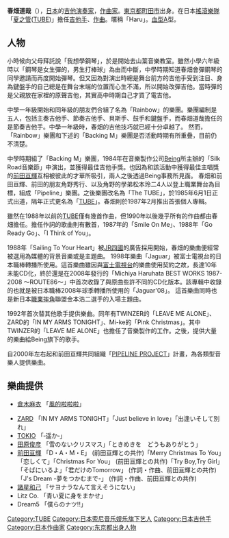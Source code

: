 {{BLP unsourced|time=2020-05-01T00:29:27+00:00}}
{{藝人
| 姓名 = 春畑道哉　
| 類型 = 作曲家
| 圖片 = 
| 圖片簡介 = 
| 外文名 = 春畑 道哉
| 外文 = 日文 
| 英文名 = Haruhata Michiya 
| 綽號 = 
| 出生日期 = {{birth_date_and_age|1966|11|5}}
| 出生地點 = {{JPN}}[[東京都|東京都]][[町田市|町田市]]
| 國籍 = {{JPN}}
| 音樂類型 = [[J-POP|J-POP]]、[[Rock|Rock]]
| 職業 = [[吉他演奏家|吉他演奏家]]、[[作曲家|作曲家]]
| 活躍年代 = 1985年-
| 經紀公司 = 
| 唱片公司 = [[Sony_Music|Sony Music Associated Records]] 
| 網站 = [http://www.haruhata.com/]
}}

'''春畑道哉'''（{{bd|1966年|11月5日|||Haruhata Michiya}}），[[日本|日本]]的[[吉他演奏家|吉他演奏家]]，[[作曲家|作曲家]]。[[東京都|東京都]][[町田市|町田市]]出身。在日本[[搖滾樂隊|搖滾樂隊]]「[[夏之管|夏之管]]([[TUBE|TUBE]])」擔任[[吉他手|吉他手]]、[[作曲|作曲]]。暱稱「Haru」。[[血型|血型]]A型。

== 人物 ==
小時候向父母拜託說「我想學鋼琴」，於是開始去山葉音樂教室。雖然小學六年級時以「鋼琴是女生彈的，男生打棒球」為由而中斷，中學時期知道春畑會彈鋼琴的同學邀請而再度開始彈琴。但又因為對演出時總是舞台前方的吉他手受到注目、身為鍵盤手的自己總是在舞台末端的位置而心生不滿，所以開始改彈吉他。當時彈的是父親放在家裡的原聲吉他，其實高中時期自己才買了電吉他。

中學一年級開始和同年級的朋友們合組了名為「Rainbow」的樂團。樂團編制是五人，包括主奏吉他手、節奏吉他手、貝斯手、鼓手和鍵盤手，而春畑道哉擔任的是節奏吉他手。中學一年級時，春畑的吉他技巧就已經十分卓越了。
然而，「Rainbow」樂團和下述的「Backing M」樂團是否活動時期有所重疊，目前仍不清楚。

中學時期組了「Backing M」樂團，1984年在音樂製作公司[[Being|Being]]所主辦的「Silk Road音樂節」中演出，並獲得最佳吉他手獎。也因為和該活動中獲得最佳主唱獎的[[前田亘輝|前田亘輝]]互相被彼此的才華所吸引，兩人之後透過Being事務所見面。
春畑和前田亘輝、前田的朋友角野秀行、以及角野的學弟松本玲二4人以登上職業舞台為目標，組成「Pipeline」樂團。之後樂團改名為「The TUBE」，於1985年6月1日正式出道，隔年正式更名為「[[TUBE|TUBE]]」。春畑則於1987年2月推出首張個人專輯。

雖然在1988年以前的[[TUBE|TUBE]]僅有幾首作曲，但1990年以後幾乎所有的作曲都由春畑擔任。擔任作詞的歌曲則有數首，1987年的「Smile On Me」、1988年「Go Ready Go」、「I Think of You」。

1988年「Sailing To Your Heart」被[[JR四國|JR四國]]的廣告採用開始，春畑的樂曲便經常被選用為媒體的背景音樂或是主題曲。
1998年樂曲「Jaguar」被富士電視台的日本職棒轉播所使用。這首樂曲雖因與[[富士電視台|富士電視台]]的樂曲使用契約之故，長達10年未能CD化，終於還是在2008年發行的「Michiya Haruhata BEST WORKS 1987-2008 〜ROUTE86〜」中首次收錄了與原曲些許不同的CD化版本。該專輯中收錄的也就是被日本職棒2008年球季轉播所使用的「Jaguar'08」。
這首樂曲同時也是新日本[[職業摔角|職業摔角]]聯盟金本浩二選手的入場主題曲。

1992年首次替其他歌手提供樂曲。同年有TWINZER的「LEAVE ME ALONE」、ZARD的「IN MY ARMS TONIGHT」、Mi-ke的「Pink Christmas」。其中TWINZER的「LEAVE ME ALONE」也擔任了音樂製作的工作。之後，提供大量的樂曲給Being旗下的歌手。

自2000年左右起和前田亘輝共同組織「[[PIPELINE_PROJECT|PIPELINE PROJECT]]」計畫，為各類型音樂人提供樂曲。

== 樂曲提供 ==
*[[倉木麻衣|倉木麻衣]] 「[[風的啦啦啦|風的啦啦啦]]」
 
*[[ZARD|ZARD]] 「IN MY ARMS TONIGHT」「Just believe in love」「出逢いそして別れ」
*[[TOKIO|TOKIO]] 「‐遥か‐」
*[[田原俊彦|田原俊彦]] 「雪のないクリスマス」「ときめきを　どうもありがとう」
*[[前田亘輝|前田亘輝]] 「D・A・M・E」 (前田亘輝との共作)「Merry Christmas To You」「恋しくて」「Christmas For You」 (前田亘輝との共作)「Try Boy,Try Girl」「そばにいるよ」「君だけのTomorrow」 (作詞・作曲、前田亘輝との共作)「J's Dream -夢をつかむまで-」 (作詞・作曲、前田亘輝との共作)
*[[諸星和己|諸星和己]] 「サヨナラなんて言えそうにない」
*Litz Co. 「青い夏に身をまかせ」
*Dream5 「僕らのナツ!!」


{{Authority control}}
{{DEFAULTSORT:Haruhata Michiya}}
[[Category:TUBE|Category:TUBE]]
[[Category:日本索尼音乐娱乐旗下艺人|Category:日本索尼音乐娱乐旗下艺人]]
[[Category:日本吉他手|Category:日本吉他手]]
[[Category:日本作曲家|Category:日本作曲家]]
[[Category:东京都出身人物|Category:东京都出身人物]]